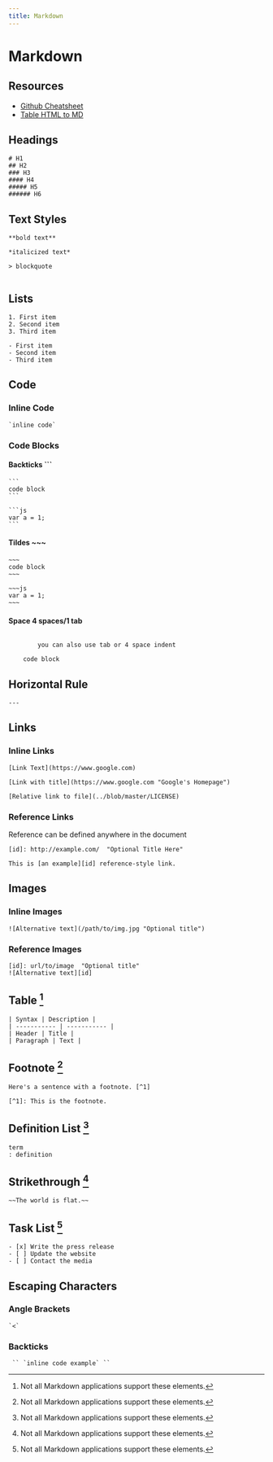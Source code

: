 ```yaml
---
title: Markdown
---
```


# Markdown

## Resources

- [Github Cheatsheet](/files/pdfs/markdown-cheatsheet.pdf)
- [Table HTML to MD](https://jmalarcon.github.io/markdowntables/)



## Headings

```
# H1
## H2
### H3
#### H4
##### H5
###### H6
```

## Text Styles

```
**bold text**

*italicized text*

> blockquote


```

## Lists

```
1. First item
2. Second item
3. Third item

- First item
- Second item
- Third item
```

## Code

### Inline Code

```
`inline code`
```

### Code Blocks

#### Backticks ```

````
```
code block
```

```js
var a = 1;
```
````

#### Tildes ~~~

```
~~~
code block
~~~

~~~js
var a = 1;
~~~
```

#### Space 4 spaces/1 tab

```

        you can also use tab or 4 space indent

    code block

```

## Horizontal Rule

```
---
```

## Links

### Inline Links

```
[Link Text](https://www.google.com)

[Link with title](https://www.google.com "Google's Homepage")

[Relative link to file](../blob/master/LICENSE)
```

### Reference Links

Reference can be defined anywhere in the document

```
[id]: http://example.com/  "Optional Title Here"

This is [an example][id] reference-style link.
```

## Images

### Inline Images

```
![Alternative text](/path/to/img.jpg "Optional title")
```

### Reference Images

```
[id]: url/to/image  "Optional title"
![Alternative text][id]
```

## Table [^1]

```
| Syntax | Description |
| ----------- | ----------- |
| Header | Title |
| Paragraph | Text |
```

## Footnote [^1]

```
Here's a sentence with a footnote. [^1]

[^1]: This is the footnote.
```

## Definition List [^1]

```
term
: definition
```

## Strikethrough [^1]

```
~~The world is flat.~~
```

## Task List [^1]

```
- [x] Write the press release
- [ ] Update the website
- [ ] Contact the media
```

## Escaping Characters

### Angle Brackets

```
`<`
```

### Backticks

```
 `` `inline code example` ``
```

[^1]: Not all Markdown applications support these elements.
